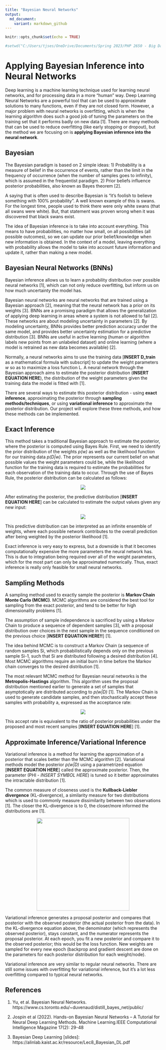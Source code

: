 ```yaml
---
title: "Bayesian Neural Networks" 
output: 
  md_document:  
    variant: markdown_github
---
```


```r
knitr::opts_chunk$set(echo = TRUE)

#setwd("C:/Users/tjses/OneDrive/Documents/Spring 2023/PHP 2650 - Big Data/Final Project/php2650project")
```

# Applying Bayesian Inference into Neural Networks

Deep learning is a machine learning technique used for learning neural networks, and for processing data in a more “human” way. Deep Learning Neural Networks are a powerful tool that can be used to approximate solutions to many functions, even if they are not closed form. However, a major problem with neural networks is overfitting, which is when the learning algorithm does such a good job of tuning the parameters on the training set that it performs badly on new data [1]. There are many methods that can be used to reduce overfitting (like early stopping or dropout), but the method we are focusing on is **applying Bayesian inference into the neural network**. 


## Bayesian

The Bayesian paradigm is based on 2 simple ideas: 1) Probability is a measure of belief in the occurrence of events, rather than the limit in the frequency of occurrence (when the number of samples goes to infinity), which is assumed in the frequentist paradigm. 2) Prior beliefs influence posterior probabilities, also known as Bayes theorem [2]. 

A saying that is often used to describe Bayesian is “it’s foolish to believe something with 100% probability”. A well known example of this is swans. For the longest time, people used to think there were only white swans (that all swans were white). But, that statement was proven wrong when it was discovered that black swans exist. 

The idea of Bayesian inference is to take into account everything. This means to have probabilities, no matter how small, on all possibilities (all possible outcomes), so we can update our prior belief/knowledge when new information is obtained. In the context of a model, leaving everything with probability allows the model to take into account future information and update it, rather than making a new model.


## Bayesian Neural Networks (BNNs)

Bayesian inference allows us to learn a probability distribution over possible neural networks [1], which can not only reduce overfitting, but inform us on how much uncertainty the model has. 

Bayesian neural networks are neural networks that are trained using a Bayesian approach [2], meaning that the neural network has a prior on its weights [3]. BNNs are a promising paradigm that allows the generalization of applying deep learning in areas where a system is not allowed to fail [2]. These networks are about modeling uncertainty in parameters [2]. By modeling uncertainty, BNNs provides better prediction accuracy under the same model, and provides better uncertainty estimation for a predictive distribution [3]. BNNs are useful in active learning (human or algorithm labels new points from an unlabeled dataset) and online learning (where a model is retrained as new data becomes available) [2]. 

Normally, a neural networks aims to use the training data [**INSERT D_train** as a mathematical formula with subscript] to update the weight parameters *w* so as to maximize a loss function L. A neural network through the Bayesian approach aims to estimate the posterior distribution (**INSERT EQUATION HERE**), the distribution of the weight parameters given the training data the model is fitted with [1]. 

There are several ways to estimate this posterior distribution - using **exact inference**, approximating the posterior through **sampling methods/techniques**, or using **variational inference** to approximate the posterior distribution. Our project will explore these three methods, and how these methods can be implemented. 

## Exact Inference
This method takes a traditional Bayesian approach to estimate the posterior, where the posterior is computed using Bayes Rule. First, we need to identify the prior distribution of the weights *p(w)* as well as the likelihood function for our training data *p(D|w)*. The prior represents our current belief on what possible values the weight parameters could be, while the likelihood function for the training data is required to estimate the probabilities for each observation of the training data to occur. Through the use of Bayes Rule, the posterior distribution can be calculated as follows: 

<center> 

<img src = "img/bayes-posterior.png" />

</center>

After estimating the posterior, the predictive distribution [**INSERT EQUATION HERE**] can be calculated to estimate the output values given any new input: 

<center> 

<img src = "img/predictive-distribution.png" />

</center>


This predictive distribution can be interpreted as an infinite ensemble of weights, where each possible network contributes to the overall prediction after being weighted by the posterior likelihood [1]. 

Exact inference is very easy to express, but a downside is that it becomes computationally expensive the more parameters the neural network has. This is due to integration being required over all of the weight parameters, which for the most part can only be approximated numerically. Thus, exact inference is really only feasible for small neural networks.

## Sampling Methods
A sampling method used to exactly sample the posterior is **Markov Chain Monte Carlo (MCMC)**. MCMC algorithms are considered the best tool for sampling from the exact posterior, and tend to be better for high dimensionality problems [1]. 

The assumption of sample independence is sacrificed by using a Markov Chain to produce a sequence of dependent samples [3], with a proposal distribution over choices in the next sample in the sequence conditioned on the previous choice [**INSERT EQUATION HERE!!**] [1]. 

The idea behind MCMC is to construct a Markov Chain (a sequence of random samples Si, which probabilistically depends only on the previous sample Si-1, such that Si are distributed following a desired distribution [4]. Most MCMC algorithms require an initial burn in time before the Markov chain converges to the desired distribution [1]. 

The most relevant MCMC method for Bayesian neural networks is the **Metropolis-Hastings** algorithm. This algorithm uses the proposal distribution mentioned earlier to generate a set of samples that asymptotically are distributed according to *p(w|D)* [1]. The Markov Chain is used to generate candidate samples, and then stochastically accept these samples with probability a, expressed as the acceptance rate: 

<center> 

<img src = "img/acceptance-rate.png" />

</center>

This accept rate is equivalent to the ratio of posterior probabilities under the proposed and most recent samples [**INSERT EQUATION HERE**] [1].



## Approximate Inference/Variational Inference


Variational inference is a method for learning the approximation of a posterior that scales better than the MCMC algorithm [2]. Variational methods model the posterior *p(w|D)* using a parametrized equation [**INSERT EQUATION HERE**] called the approximate posterior. Then, the parameter (PHI - *INSERT SYMBOL HERE*) is tuned so it better approximates the intractable distribution [1]. 

The common measure of closeness used is the **Kullback-Liebler divergence** (KL-divergence), a similarity measure for two distributions which is used to commonly measure dissimilarity between two observations [1]. The closer the KL-divergence is to 0, the closer/more informed the distributions are [1]. 

<center> 

<img src = "img/acceptance-rate.png" width = "300"/>

</center>

Variational inference generates a proposal posterior and compares that posterior with the observed posterior (the actual posterior from the data). In the KL-divergence equation above, the denominator (which represents the observed posterior), stays constant, and the numerator represents the proposal posterior. At each epoch, you fit a new posterior and compare it to the observed posterior; this would be the loss function. New weights are sampled for every new epoch (backprop and gradient descent are done on the parameters for each posterior distribution for each weight/node). 

Variational inference are very similar to regular neural networks. There are still some issues with overfitting for variational inference, but it's a lot less overfitting compared to typical neural networks.


## References

1. Yu, et al. Bayesian Neural Networks. https://www.cs.toronto.edu/~duvenaud/distill_bayes_net/public/

2. Jospin et al (2022). Hands-on Bayesian Neural Networks – A Tutorial for Neural Deep Learning Methods. Machine Learning.IEEE Computational Intelligence Magazine 17(2): 29-48

3. Bayesian Deep Learning [slides]: https://alinlab.kaist.ac.kr/resource/Lec8_Bayesian_DL.pdf
